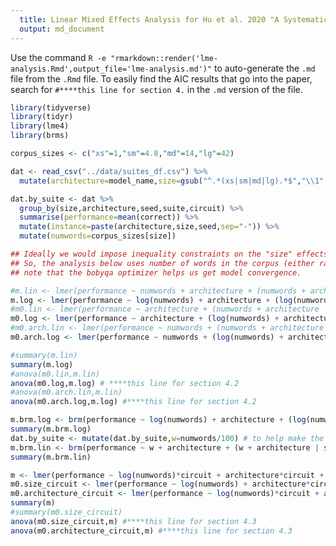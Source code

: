 ```yaml
---
  title: Linear Mixed Effects Analysis for Hu et al. 2020 "A Systematic Assessment of Syntactic Generalization in Neural Language Models"
  output: md_document
---
```


Use the command `R -e "rmarkdown::render('lme-analysis.Rmd',output_file='lme-analysis.md')"` to auto-generate the `.md` file from the `.Rmd` file.  To easily find the AIC results that go into the paper, search for `#****this line for section 4.` in the `.md` version of the file.
 
```r
library(tidyverse)
library(tidyr)
library(lme4)
library(brms)

corpus_sizes <- c("xs"=1,"sm"=4.8,"md"=14,"lg"=42)
```

```r
dat <- read_csv("../data/suites_df.csv") %>%
  mutate(architecture=model_name,size=gsub("^.*(xs|sm|md|lg).*$","\\1",corpus),performance=correct) 

dat.by_suite <- dat %>%
  group_by(size,architecture,seed,suite,circuit) %>%
  summarise(performance=mean(correct)) %>%
  mutate(instance=paste(architecture,size,seed,sep="-")) %>%
  mutate(numwords=corpus_sizes[size])
```

```r
## Ideally we would impose inequality constraints on the "size" effects, but I don't think we can do this with lme4.
## So, the analysis below uses number of words in the corpus (either raw or log) as a numeric predictor.
## note that the bobyqa optimizer helps us get model convergence.

#m.lin <- lmer(performance ~ numwords + architecture + (numwords + architecture | suite) + (1|instance),data=dat.by_suite,REML=F,control=lmerControl(optimizer="bobyqa",optCtrl=list(maxfun=200000) ))
m.log <- lmer(performance ~ log(numwords) + architecture + (log(numwords) + architecture | suite) + (1|instance),data=dat.by_suite,REML=F,control=lmerControl(optimizer="bobyqa",optCtrl=list(maxfun=200000) ))
#m0.lin <- lmer(performance ~ architecture + (numwords + architecture | suite) + (1|instance),data=dat.by_suite,REML=F,control=lmerControl(optimizer="bobyqa",optCtrl=list(maxfun=200000) ))
m0.log <- lmer(performance ~ architecture + (log(numwords) + architecture | suite) + (1|instance),data=dat.by_suite,REML=F,control=lmerControl(optimizer="bobyqa",optCtrl=list(maxfun=200000) ))
#m0.arch.lin <- lmer(performance ~ numwords + (numwords + architecture | suite) + (1|instance),data=dat.by_suite,REML=F,control=lmerControl(optimizer="bobyqa",optCtrl=list(maxfun=200000) ))
m0.arch.log <- lmer(performance ~ numwords + (log(numwords) + architecture | suite) + (1|instance),data=dat.by_suite,REML=F,control=lmerControl(optimizer="bobyqa",optCtrl=list(maxfun=200000) ))

#summary(m.lin)
summary(m.log)
#anova(m0.lin,m.lin)
anova(m0.log,m.log) # ****this line for section 4.2
#anova(m0.arch.lin,m.lin)
anova(m0.arch.log,m.log) #****this line for section 4.2
```

```r
m.brm.log <- brm(performance ~ log(numwords) + architecture + (log(numwords) + architecture | suite) + (1|instance),data=dat.by_suite,iter=5000,warmup=1000)
summary(m.brm.log)
dat.by_suite <- mutate(dat.by_suite,w=numwords/100) # to help make the effect size easily visible in brms' summary()
m.brm.lin <- brm(performance ~ w + architecture + (w + architecture | suite) + (1|instance),data=dat.by_suite,iter=5000,warmup=1000)
summary(m.brm.lin)
```


```r
m <- lmer(performance ~ log(numwords)*circuit + architecture*circuit + (log(numwords) + architecture | suite) + (1|instance),data=dat.by_suite,REML=F,control=lmerControl(optimizer="bobyqa",optCtrl=list(maxfun=200000) ))
m0.size_circuit <- lmer(performance ~ log(numwords) + architecture*circuit + (log(numwords) + architecture | suite) + (1|instance),data=dat.by_suite,REML=F,control=lmerControl(optimizer="bobyqa",optCtrl=list(maxfun=200000) ))
m0.architecture_circuit <- lmer(performance ~ log(numwords)*circuit + architecture + (log(numwords) + architecture | suite) + (1|instance),data=dat.by_suite,REML=F,control=lmerControl(optimizer="bobyqa",optCtrl=list(maxfun=200000) ))
summary(m)
#summary(m0.size_circuit)
anova(m0.size_circuit,m) #****this line for section 4.3
anova(m0.architecture_circuit,m) #****this line for section 4.3
```